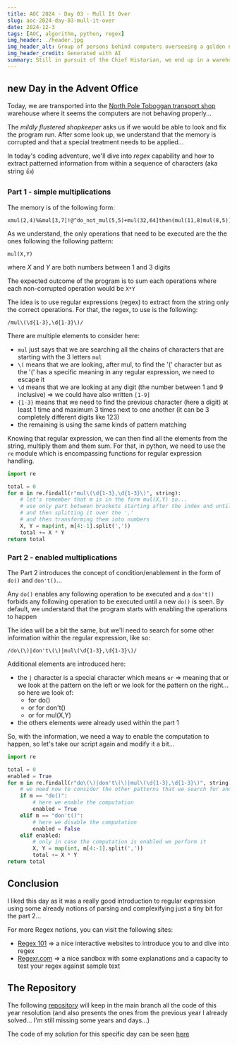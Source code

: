 ```yaml
---
title: AOC 2024 - Day 03 - Mull It Over
slug: aoc-2024-day-03-mull-it-over
date: 2024-12-3
tags: [AOC, algorithm, python, regex]
img_header: ./header.jpg
img_header_alt: Group of persons behind computers overseeing a golden network with a nature landscape
img_header_credit: Generated with AI 
summary: Still in pursuit of the Chief Historian, we end up in a warehouse office trying to decipher memory through regex...
---
```



## new Day in the Advent Office

Today, we are transported into the [North Pole Toboggan transport shop](https://adventofcode.com/2024/day/3) warehouse where it seems the computers are not behaving properly... 

The _mildly flustered shopkeeper_ asks us if we would be able to look and fix the program run. After some look up, we understand that the memory is corrupted and that a special treatment needs to be applied...

<BlogImage src="2024/aoc-2024-day-03-mull-it-over/mildly-flustered-shopkeeper.jpg" alt="example image..." />


In today's coding adventure, we'll dive into *regex* capability and how to extract patterned information from within a sequence of characters (aka string 👍)

### Part 1 - simple multiplications

The memory is of the following form:
```text
xmul(2,4)%&mul[3,7]!@^do_not_mul(5,5)+mul(32,64]then(mul(11,8)mul(8,5))
```

As we understand, the only operations that need to be executed are the the ones following the following pattern:
```text
mul(X,Y)
```
where *X* and *Y* are both numbers between 1 and 3 digits

The expected outcome of the program is to sum each operations where each non-corrupted operation would be `X*Y`

The idea is to use regular expressions (regex) to extract from the string only the correct operations. For that, the regex, to use is the following:
```text
/mul\(\d{1-3},\d{1-3}\)/
```
There are multiple elements to consider here:
- `mul` just says that we are searching all the chains of characters that are starting with the 3 letters `mul`
- `\(` means that we are looking, after mul, to find the '(' character but as the '(' has a specific meaning in any regular expression, we need to escape it
- `\d` means that we are looking at any digit (the number between 1 and 9 inclusive) => we could have also written `[1-9]`
- `{1-3}` means that we need to find the previous character (here a digit) at least 1 time and maximum 3 times next to one another (it can be 3 completely different digits like 123)
- the remaining is using the same kinds of pattern matching

Knowing that regular expression, we can then find all the elements from the string, multiply them and them sum. For that, in python, we need to use the `re` module which is encompassing functions for regular expression handling.
```python
import re

total = 0
for m in re.findall(r"mul\(\d{1-3},\d{1-3}\)", string):
    # let's remember that m is in the form mul(X,Y) so...
    # use only part between brackets starting after the index and until the previous to last character in the string 
    # and then splitting it over the ',' 
    # and then transforming them into numbers 
    X, Y = map(int, m[4:-1].split(','))
    total += X * Y
return total
```


### Part 2 - enabled multiplications

The Part 2 introduces the concept of condition/enablement in the form of `do()` and `don't()`...

Any `do()` enables any following operation to be executed and a `don't()` forbids any following operation to be executed until a new `do()` is seen. By default, we understand that the program starts with enabling the operations to happen

The idea will be a bit the same, but we'll need to search for some other information within the regular expression, like so:
```text
/do\(\)|don't\(\)|mul\(\d{1-3},\d{1-3}\)/
```
Additional elements are introduced here:
- the `|` character is a special character which means `or` => meaning that or we look at the pattern on the left or we look for the pattern on the right... so here we look of:
    - for do()
    - or for don't()
    - or for mul(X,Y)
- the others elements were already used within the part 1


So, with the information, we need a way to enable the computation to happen, so let's take our script again and modify it a bit...
```python
import re

total = 0
enabled = True
for m in re.findall(r"do\(\)|don't\(\)|mul\(\d{1-3},\d{1-3}\)", string):
    # we need now to consider the other patterns that we search for and act for each of them
    if m == "do()":
        # here we enable the computation
        enabled = True
    elif m == "don't()":
        # here we disable the computation
        enabled = False
    elif enabled:
        # only in case the computation is enabled we perform it
        X, Y = map(int, m[4:-1].split(','))
        total += X * Y
return total
```

## Conclusion
I liked this day as it was a really good introduction to regular expression using some already notions of parsing and complexifying just a tiny bit for the part 2...

For more Regex notions, you can visit the following sites:
- [Regex 101](https://regexlearn.com/learn/regex101) => a nice interactive websites to introduce you to and dive into regex
- [Regexr.com](https://regexr.com/) => a nice sandbox with some explanations and a capacity to test your regex against sample text

## The Repository

The following [repository](https://github.com/yalit/advent-of-code) will keep in the main branch all the code of this year resolution (and also presents the ones from the previous year I already solved... I'm still missing some years and days...)

The code of my solution for this specific day can be seen [here](https://github.com/yalit/advent-of-code/blob/main/aoc2024/day_3/aoc.)


